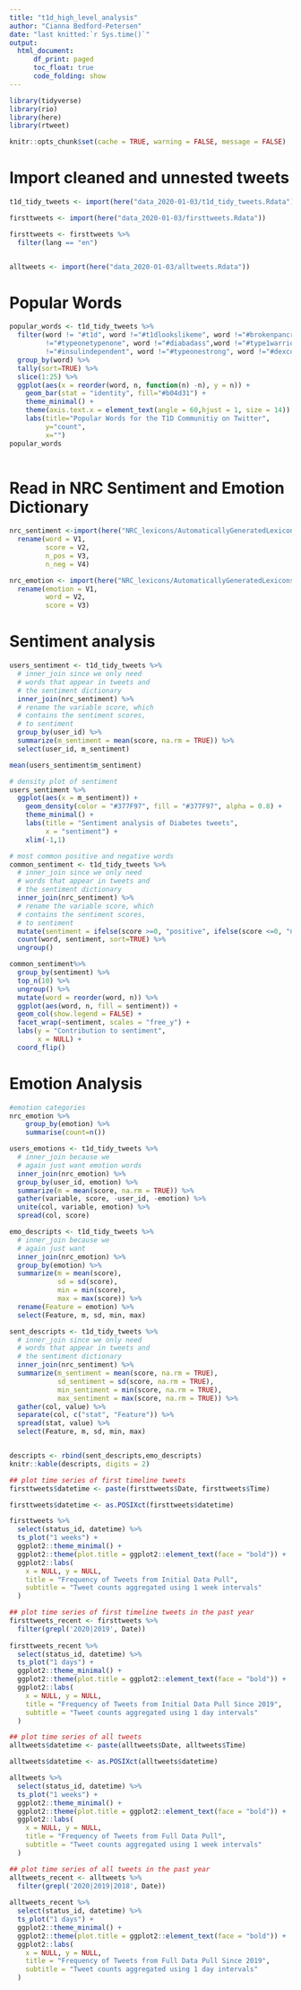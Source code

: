 ```yaml
---
title: "t1d_high_level_analysis"
author: "Cianna Bedford-Petersen"
date: "last knitted:`r Sys.time()`"
output: 
  html_document:
      df_print: paged
      toc_float: true 
      code_folding: show
---
```


```r

library(tidyverse)
library(rio)
library(here)
library(rtweet)

knitr::opts_chunk$set(cache = TRUE, warning = FALSE, message = FALSE)
```

# Import cleaned and unnested tweets 

```r

t1d_tidy_tweets <- import(here("data_2020-01-03/t1d_tidy_tweets.Rdata"))

firsttweets <- import(here("data_2020-01-03/firsttweets.Rdata"))

firsttweets <- firsttweets %>% 
  filter(lang == "en")


alltweets <- import(here("data_2020-01-03/alltweets.Rdata"))
```

# Popular Words

```r

popular_words <- t1d_tidy_tweets %>% 
  filter(word != "#t1d", word !="#t1dlookslikeme", word !="#brokenpancreas", word !="#type1kid", word 
         !="#typeonetypenone", word !="#diabadass",word !="#type1warrior", word !="#beyondtype1", word 
         !="#insulindependent", word !="#typeonestrong", word !="#dexcom",word !="#GBdoc") %>%
  group_by(word) %>% 
  tally(sort=TRUE) %>% 
  slice(1:25) %>% 
  ggplot(aes(x = reorder(word, n, function(n) -n), y = n)) + 
    geom_bar(stat = "identity", fill="#b04d31") +
    theme_minimal() +
    theme(axis.text.x = element_text(angle = 60,hjust = 1, size = 14)) + 
    labs(title="Popular Words for the T1D Communitiy on Twitter",
         y="count", 
         x="")
popular_words
    
```

# Read in NRC Sentiment and Emotion Dictionary 

```r

nrc_sentiment <-import(here("NRC_lexicons/AutomaticallyGeneratedLexicons/NRC-Hashtag-Sentiment-Lexicon-v1.0/HS-unigrams.txt"), setclass = "tbl_df") %>% 
  rename(word = V1,
         score = V2,
         n_pos = V3,
         n_neg = V4)

nrc_emotion <- import(here("NRC_lexicons/AutomaticallyGeneratedLexicons/NRC-Hashtag-Emotion-Lexicon-v0.2/NRC-Hashtag-Emotion-Lexicon-v0.2.txt"), setclass = "tbl_df") %>% 
  rename(emotion = V1,
         word = V2, 
         score = V3)
```

# Sentiment analysis 

```r

users_sentiment <- t1d_tidy_tweets %>% 
  # inner_join since we only need
  # words that appear in tweets and
  # the sentiment dictionary
  inner_join(nrc_sentiment) %>% 
  # rename the variable score, which
  # contains the sentiment scores,
  # to sentiment
  group_by(user_id) %>% 
  summarize(m_sentiment = mean(score, na.rm = TRUE)) %>% 
  select(user_id, m_sentiment)

mean(users_sentiment$m_sentiment)

# density plot of sentiment
users_sentiment %>%
  ggplot(aes(x = m_sentiment)) +
    geom_density(color = "#377F97", fill = "#377F97", alpha = 0.8) +
    theme_minimal() +
    labs(title = "Sentiment analysis of Diabetes tweets",
         x = "sentiment") +
    xlim(-1,1)

# most common positive and negative words
common_sentiment <- t1d_tidy_tweets %>%
  # inner_join since we only need
  # words that appear in tweets and
  # the sentiment dictionary
  inner_join(nrc_sentiment) %>%
  # rename the variable score, which
  # contains the sentiment scores,
  # to sentiment
  mutate(sentiment = ifelse(score >=0, "positive", ifelse(score <=0, "negative", "neutral"))) %>%
  count(word, sentiment, sort=TRUE) %>%
  ungroup()

common_sentiment%>%
  group_by(sentiment) %>%
  top_n(10) %>%
  ungroup() %>%
  mutate(word = reorder(word, n)) %>%
  ggplot(aes(word, n, fill = sentiment)) +
  geom_col(show.legend = FALSE) +
  facet_wrap(~sentiment, scales = "free_y") +
  labs(y = "Contribution to sentiment",
       x = NULL) +
  coord_flip()
```

# Emotion Analysis

```r

#emotion categories
nrc_emotion %>%
    group_by(emotion) %>%
    summarise(count=n())

users_emotions <- t1d_tidy_tweets %>% 
  # inner_join because we 
  # again just want emotion words
  inner_join(nrc_emotion) %>% 
  group_by(user_id, emotion) %>% 
  summarize(m = mean(score, na.rm = TRUE)) %>% 
  gather(variable, score, -user_id, -emotion) %>% 
  unite(col, variable, emotion) %>% 
  spread(col, score)


```

```r

emo_descripts <- t1d_tidy_tweets %>% 
  # inner_join because we 
  # again just want
  inner_join(nrc_emotion) %>% 
  group_by(emotion) %>% 
  summarize(m = mean(score),
            sd = sd(score),
            min = min(score),
            max = max(score)) %>% 
  rename(Feature = emotion) %>% 
  select(Feature, m, sd, min, max)

sent_descripts <- t1d_tidy_tweets %>% 
  # inner_join since we only need
  # words that appear in tweets and
  # the sentiment dictionary
  inner_join(nrc_sentiment) %>% 
  summarize(m_sentiment = mean(score, na.rm = TRUE),
            sd_sentiment = sd(score, na.rm = TRUE),
            min_sentiment = min(score, na.rm = TRUE),
            max_sentiment = max(score, na.rm = TRUE)) %>% 
  gather(col, value) %>% 
  separate(col, c("stat", "Feature")) %>% 
  spread(stat, value) %>% 
  select(Feature, m, sd, min, max)


descripts <- rbind(sent_descripts,emo_descripts) 
knitr::kable(descripts, digits = 2)

```


```r
## plot time series of first timeline tweets
firsttweets$datetime <- paste(firsttweets$Date, firsttweets$Time)

firsttweets$datetime <- as.POSIXct(firsttweets$datetime)

firsttweets %>%
  select(status_id, datetime) %>%   
  ts_plot("1 weeks") +
  ggplot2::theme_minimal() +
  ggplot2::theme(plot.title = ggplot2::element_text(face = "bold")) +
  ggplot2::labs(
    x = NULL, y = NULL,
    title = "Frequency of Tweets from Initial Data Pull",
    subtitle = "Tweet counts aggregated using 1 week intervals"
  )

## plot time series of first timeline tweets in the past year
firsttweets_recent <- firsttweets %>%
  filter(grepl('2020|2019', Date))
  
firsttweets_recent %>% 
  select(status_id, datetime) %>%   
  ts_plot("1 days") +
  ggplot2::theme_minimal() +
  ggplot2::theme(plot.title = ggplot2::element_text(face = "bold")) +
  ggplot2::labs(
    x = NULL, y = NULL,
    title = "Frequency of Tweets from Initial Data Pull Since 2019",
    subtitle = "Tweet counts aggregated using 1 day intervals"
  )

## plot time series of all tweets
alltweets$datetime <- paste(alltweets$Date, alltweets$Time)

alltweets$datetime <- as.POSIXct(alltweets$datetime)

alltweets %>%
  select(status_id, datetime) %>% 
  ts_plot("1 weeks") +
  ggplot2::theme_minimal() +
  ggplot2::theme(plot.title = ggplot2::element_text(face = "bold")) +
  ggplot2::labs(
    x = NULL, y = NULL,
    title = "Frequency of Tweets from Full Data Pull",
    subtitle = "Tweet counts aggregated using 1 week intervals"
  )

## plot time series of all tweets in the past year
alltweets_recent <- alltweets %>%
  filter(grepl('2020|2019|2018', Date))
  
alltweets_recent %>% 
  select(status_id, datetime) %>%   
  ts_plot("1 days") +
  ggplot2::theme_minimal() +
  ggplot2::theme(plot.title = ggplot2::element_text(face = "bold")) +
  ggplot2::labs(
    x = NULL, y = NULL,
    title = "Frequency of Tweets from Full Data Pull Since 2019",
    subtitle = "Tweet counts aggregated using 1 day intervals"
  )

```


